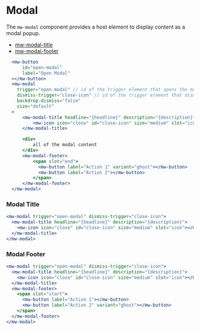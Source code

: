 
# Modal

<div style={{ display: "flex", gap: "10px", flexWrap: "wrap", justifyContent: "space-between" }}>
  <div style={{ width: "50%" }}>
    <p>
      The <code>mw-modal</code> component provides a host element to display content as a modal popup.
    </p>
    <ul>
      <li>
        <a href="#modal-title">mw-modal-title</a>
      </li>
      <li>
        <a href="#modal-footer">mw-modal-footer</a>
      </li>
    </ul>
  </div>
  <div style={{ width: "40%" }}>
    <Story id="molecules-modal--notification-modal" />
  </div>
</div>

```jsx
  <mw-button
      id="open-modal"
      label="Open Modal"
  ></mw-button>
  <mw-modal
    trigger="open-modal" // id of the trigger element that opens the modal
    dismiss-trigger="close-icon" // id of the trigger element that dismisses the modal
    backdrop-dismiss="false"
    size="default"
  >
      <mw-modal-title headline="{headline}" description="{description}">
          <mw-icon icon="close" id="close-icon" size="medium" slot="icon"></mw-icon>
      </mw-modal-title>

      <div>
          all of the modal content
      </div>
      <mw-modal-footer>
          <span slot="end">
            <mw-button label="Action 1" variant="ghost"></mw-button>
            <mw-button label="Action 2"></mw-button>
          </span>
      </mw-modal-footer>
  </mw-modal>
```

<ArgsTable of="mw-modal" />

### Modal Title

<Canvas withSource="open">
  <div style={{ display: "flex", gap: "20px", justifyContent: "center" }}>
    <Story id="molecules-modal--modal-title" />
  </div>
</Canvas>

```jsx
<mw-modal trigger="open-modal" dismiss-trigger="close-icon">
  <mw-modal-title headline="{headline}" description="{description}">
    <mw-icon icon="close" id="close-icon" size="medium" slot="icon"></mw-icon>
  </mw-modal-title>
</mw-modal>
```

<ArgsTable of="mw-modal-title" />

### Modal Footer

<Canvas withSource="open">
  <div style={{ display: "flex", gap: "20px", justifyContent: "center" }}>
    <Story id="molecules-modal--modal-footer" />
  </div>
</Canvas>

```jsx
<mw-modal trigger="open-modal" dismiss-trigger="close-icon">
  <mw-modal-title headline="{headline}" description="{description}">
    <mw-icon icon="close" id="close-icon" size="medium" slot="icon"></mw-icon>
  </mw-modal-title>
  <mw-modal-footer>
    <span slot="start">
      <mw-button label="Action 1"></mw-button>
      <mw-button label="Action 2" variant="ghost"></mw-button>
    </span>
  </mw-modal-footer>
</mw-modal>
```
